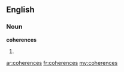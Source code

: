 ==English==

===Noun===
'''coherences'''

# {{plural of|[[coherence]]}}

[[ar:coherences]]
[[fr:coherences]]
[[my:coherences]]